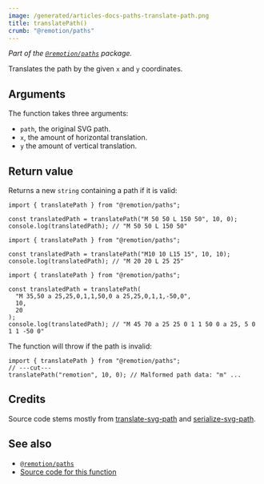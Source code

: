 ```yaml
---
image: /generated/articles-docs-paths-translate-path.png
title: translatePath()
crumb: "@remotion/paths"
---
```


_Part of the [`@remotion/paths`](/docs/paths) package._

Translates the path by the given `x` and `y` coordinates.

## Arguments

The function takes three arguments:

- `path`, the original SVG path.
- `x`, the amount of horizontal translation.
- `y` the amount of vertical translation.

## Return value

Returns a new `string` containing a path if it is valid:

```tsx twoslash title='translate-x.ts'
import { translatePath } from "@remotion/paths";

const translatedPath = translatePath("M 50 50 L 150 50", 10, 0);
console.log(translatedPath); // "M 50 50 L 150 50"
```

```tsx twoslash title='translate-y.ts'
import { translatePath } from "@remotion/paths";

const translatedPath = translatePath("M10 10 L15 15", 10, 10);
console.log(translatedPath); // "M 20 20 L 25 25"
```

```tsx twoslash title='translate-x-and-y.ts'
import { translatePath } from "@remotion/paths";

const translatedPath = translatePath(
  "M 35,50 a 25,25,0,1,1,50,0 a 25,25,0,1,1,-50,0",
  10,
  20
);
console.log(translatedPath); // "M 45 70 a 25 25 0 1 1 50 0 a 25, 5 0 1 1 -50 0"
```

The function will throw if the path is invalid:

```tsx twoslash
import { translatePath } from "@remotion/paths";
// ---cut---
translatePath("remotion", 10, 0); // Malformed path data: "m" ...
```

## Credits

Source code stems mostly from [translate-svg-path](https://github.com/michaelrhodes/translate-svg-path) and [serialize-svg-path](https://github.com/jkroso/serialize-svg-path).

## See also

- [`@remotion/paths`](/docs/paths)
- [Source code for this function](https://github.com/remotion-dev/remotion/blob/main/packages/paths/src/translate-path.ts)
